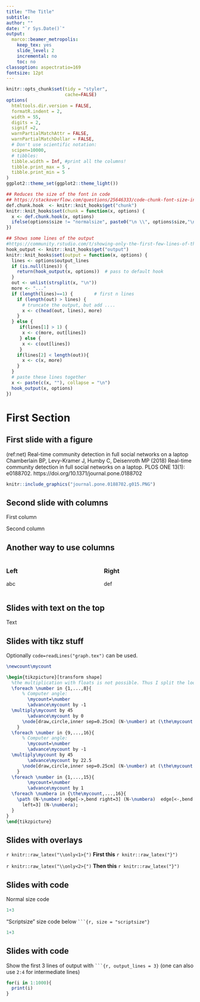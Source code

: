```yaml
---
title: "The Title"
subtitle: 
author: ""
date: "`r Sys.Date()`"
output: 
  marco::beamer_metropolis:
    keep_tex: yes
    slide_level: 2
    incremental: no
    toc: no
classoption: aspectratio=169
fontsize: 12pt
---
```




```r
knitr::opts_chunk$set(tidy = "styler",
                      cache=FALSE)
options(
  htmltools.dir.version = FALSE,
  formatR.indent = 2,
  width = 55,
  digits = 2,
  signif =2,
  warnPartialMatchAttr = FALSE,
  warnPartialMatchDollar = FALSE,
  # Don't use scientific notation:
  scipen=10000,
  # tibbles:
  tibble.width = Inf, #print all the columns!
  tibble.print_max = 5 ,
  tibble.print_min = 5
)
ggplot2::theme_set(ggplot2::theme_light())

## Reduces the size of the font in code
## https://stackoverflow.com/questions/25646333/code-chunk-font-size-in-rmarkdown-with-knitr-and-latex
def.chunk.hook  <- knitr::knit_hooks$get("chunk")
knitr::knit_hooks$set(chunk = function(x, options) {
  x <- def.chunk.hook(x, options)
  ifelse(options$size != "normalsize", paste0("\n \\", options$size,"\n\n", x, "\n\n \\normalsize"), x)
})

## Shows some lines of the output
#https://community.rstudio.com/t/showing-only-the-first-few-lines-of-the-results-of-a-code-chunk/6963
hook_output <- knitr::knit_hooks$get("output")
knitr::knit_hooks$set(output = function(x, options) {
  lines <- options$output_lines
  if (is.null(lines)) {
    return(hook_output(x, options))  # pass to default hook
  }
  out <- unlist(strsplit(x, "\n"))
  more <- "..."
  if (length(lines)==1) {        # first n lines
    if (length(out) > lines) {
      # truncate the output, but add ....
      x <- c(head(out, lines), more)
    }
  } else {
     if(lines[1] > 1) {
      x <- c(more, out[lines])
     } else {
      x <- c(out[lines])  
     }
    if(lines[2] < length(out)){
      x <- c(x, more)
    }
  }
  # paste these lines together
  x <- paste(c(x, ""), collapse = "\n")
  hook_output(x, options)
})
```

# First Section

## First slide with a figure

(ref:net) Real-time community detection in full social networks on a laptop
Chamberlain BP, Levy-Kramer J, Humby C, Deisenroth MP (2018) Real-time community detection in full social networks on a laptop. PLOS ONE 13(1): e0188702. https://doi.org/10.1371/journal.pone.0188702

```r
knitr::include_graphics("journal.pone.0188702.g015.PNG")
```

## Second slide with columns

\Begin{columns}
\Begin{column}{0.45\textwidth}

First column

\End{column}
\Begin{column}{0.45\textwidth}

Second column

\End{column}
\End{columns}

## Another way to use columns

:::::: {.columns}
::: {.column width="50%"}
### Left
abc
:::
::: {.column width="50%"}
### Right
def
:::
::::::

## Slides with text on the top {.t}

Text

## Slides with tikz stuff

Optionally `code=readLines("graph.tex")` can be used.

```tikz
\newcount\mycount

\begin{tikzpicture}[transform shape]
  %the multiplication with floats is not possible. Thus I split the loop in two.
  \foreach \number in {1,...,8}{
      % Computer angle:
        \mycount=\number
        \advance\mycount by -1
  \multiply\mycount by 45
        \advance\mycount by 0
      \node[draw,circle,inner sep=0.25cm] (N-\number) at (\the\mycount:5.4cm) {};
    }
  \foreach \number in {9,...,16}{
      % Computer angle:
        \mycount=\number
        \advance\mycount by -1
  \multiply\mycount by 45
        \advance\mycount by 22.5
      \node[draw,circle,inner sep=0.25cm] (N-\number) at (\the\mycount:5.4cm) {};
    }
  \foreach \number in {1,...,15}{
        \mycount=\number
        \advance\mycount by 1
  \foreach \numbera in {\the\mycount,...,16}{
    \path (N-\number) edge[->,bend right=3] (N-\numbera)  edge[<-,bend
      left=3] (N-\numbera);
  }
}
\end{tikzpicture}
```



## Slides with overlays

`r knitr::raw_latex("\\only<1>{")`
**First this**
`r knitr::raw_latex("}")`

`r knitr::raw_latex("\\only<2>{")`
**Then this**
`r knitr::raw_latex("}")`


## Slides with code

Normal size code

```r
1+3
```

"Scriptsize" size code below ` ```{r, size = "scriptsize"} `

```r
1+3
```

## Slides with code

Show the first 3 lines of output with ` ```{r, output_lines = 3}` (one can also use `2:4` for intermediate lines)

```r
for(i in 1:1000){
  print(i)
}
```

